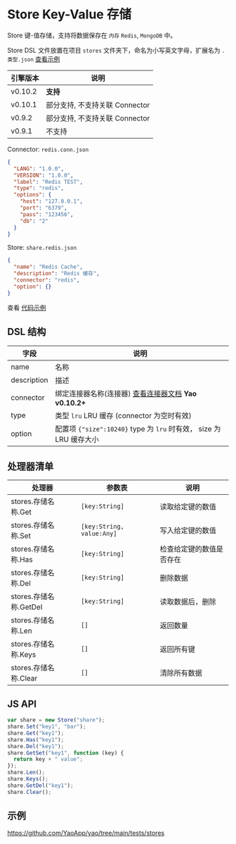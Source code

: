 # Store Key-Value 存储

Store 键-值存储，支持将数据保存在 `内存` `Redis`, `MongoDB` 中。

Store DSL 文件放置在项目 `stores` 文件夹下，命名为小写英文字母，扩展名为 `.类型.json` [查看示例](https://github.com/YaoApp/yao/tree/main/tests/stores)

| 引擎版本 | 说明                           |
| -------- | ------------------------------ |
| v0.10.2  | **支持**                       |
| v0.10.1  | 部分支持, 不支持关联 Connector |
| v0.9.2   | 部分支持, 不支持关联 Connector |
| v0.9.1   | 不支持                         |

<Detail title="查看源码">

Connector: `redis.conn.json`

```json
{
  "LANG": "1.0.0",
  "VERSION": "1.0.0",
  "label": "Redis TEST",
  "type": "redis",
  "options": {
    "host": "127.0.0.1",
    "port": "6379",
    "pass": "123456",
    "db": "2"
  }
}
```

Store: `share.redis.json`

```json
{
  "name": "Redis Cache",
  "description": "Redis 缓存",
  "connector": "redis",
  "option": {}
}
```

</Detail>

查看 [代码示例](#示例)

## DSL 结构

| 字段        | 说明                                                                |
| ----------- | ------------------------------------------------------------------- |
| name        | 名称                                                                |
| description | 描述                                                                |
| connector   | 绑定连接器名称(连接器) [查看连接器文档](Connector) **Yao v0.10.2+** |
| type        | 类型 `lru` LRU 缓存 (connector 为空时有效)                          |
| option      | 配置项 `{"size":10240}` type 为 `lru` 时有效， size 为 LRU 缓存大小 |

## 处理器清单

| 处理器                 | 参数表                    | 说明                     |
| ---------------------- | ------------------------- | ------------------------ |
| stores.存储名称.Get    | `[key:String]`            | 读取给定键的数值         |
| stores.存储名称.Set    | `[key:String, value:Any]` | 写入给定键的数值         |
| stores.存储名称.Has    | `[key:String]`            | 检查给定键的数值是否存在 |
| stores.存储名称.Del    | `[key:String]`            | 删除数据                 |
| stores.存储名称.GetDel | `[key:String]`            | 读取数据后，删除         |
| stores.存储名称.Len    | `[]`                      | 返回数量                 |
| stores.存储名称.Keys   | `[]`                      | 返回所有键               |
| stores.存储名称.Clear  | `[]`                      | 清除所有数据             |

## JS API

```javascript
var share = new Store("share");
share.Set("key1", "bar");
share.Get("key1");
share.Has("key1");
share.Del("key1");
share.GetSet("key1", function (key) {
  return key + " value";
});
share.Len();
share.Keys();
share.GetDel("key1");
share.Clear();
```

## 示例

https://github.com/YaoApp/yao/tree/main/tests/stores
